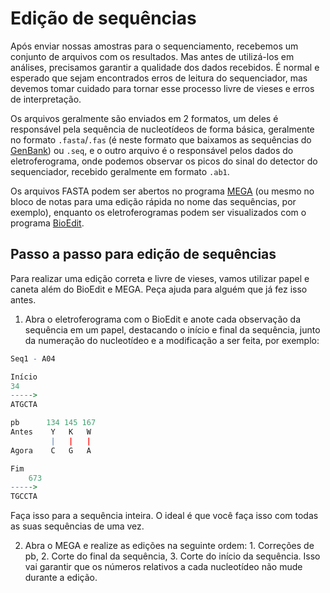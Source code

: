 # Edição de sequências

Após enviar nossas amostras para o sequenciamento, recebemos um conjunto de arquivos com os resultados. Mas antes de utilizá-los em análises, precisamos garantir a qualidade dos dados recebidos. É normal e esperado que sejam encontrados erros de leitura do sequenciador, mas devemos tomar cuidado para tornar esse processo livre de vieses e erros de interpretação.

Os arquivos geralmente são enviados em 2 formatos, um deles é responsável pela sequência de nucleotídeos de forma básica, geralmente no formato `.fasta`/`.fas` (é neste formato que baixamos as sequências do [GenBank](genbank-e-bancos-geneticos.qmd)) ou `.seq`, e o outro arquivo é o responsável pelos dados do eletroferograma, onde podemos observar os picos do sinal do detector do sequenciador, recebido geralmente em formato `.ab1`.

Os arquivos FASTA podem ser abertos no programa [MEGA](softwares.qmd#mega) (ou mesmo no bloco de notas para uma edição rápida no nome das sequências, por exemplo), enquanto os eletroferogramas podem ser visualizados com o programa [BioEdit](softwares.qmd#bioedit).

## Passo a passo para edição de sequências

Para realizar uma edição correta e livre de vieses, vamos utilizar papel e caneta além do BioEdit e MEGA. Peça ajuda para alguém que já fez isso antes.

1.  Abra o eletroferograma com o BioEdit e anote cada observação da sequência em um papel, destacando o início e final da sequência, junto da numeração do nucleotídeo e a modificação a ser feita, por exemplo:

```r
Seq1 - A04

Início 
34
----->
ATGCTA

pb      134 145 167
Antes    Y   K   W
         |   |   |
Agora    C   G   A

Fim
    673 
----->
TGCCTA
```

Faça isso para a sequência inteira. O ideal é que você faça isso com todas as suas sequências de uma vez.

2.  Abra o MEGA e realize as edições na seguinte ordem: 1. Correções de pb, 2. Corte do final da sequência, 3. Corte do início da sequência. Isso vai garantir que os números relativos a cada nucleotídeo não mude durante a edição.
